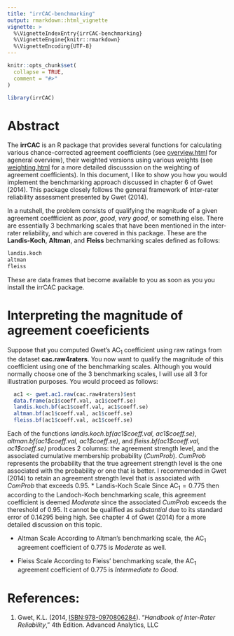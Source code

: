 ---
title: "irrCAC-benchmarking"
output: rmarkdown::html_vignette
vignette: >
  %\VignetteIndexEntry{irrCAC-benchmarking}
  %\VignetteEngine{knitr::rmarkdown}
  %\VignetteEncoding{UTF-8}
---

```{r, include = FALSE}
knitr::opts_chunk$set(
  collapse = TRUE,
  comment = "#>"
)
```

```{r setup}
library(irrCAC)
```

# Abstract

The **irrCAC** is an R package that provides several functions for calculating various chance-corrected agreement coefficients (see [overview.html](overview.html) for ageneral overview), their weighted versions using various weights (see [weighting.html](weighting.html) for a more detailed discusssion on the weighting of agreement coefficients). In this document, I like to show you how you would implement the benchmarking approach discussed in chapter 6 of Gwet (2014). This package closely follows the general framework of inter-rater reliability assessment presented by Gwet (2014).

In a nutshell, the problem consists of qualifying the magnitude of a given agreement coeffficient as *poor*, *good*, *very good*, or something else.  There are essentially 3 bechmarking scales that have been mentioned in the inter-rater reliability, and which are covered in this package. These are the **Landis-Koch**, **Altman**, and **Fleiss** bechmarking scales defined as follows:
```{r}
landis.koch
altman
fleiss
```
These are data frames that become available to you as soon as you you install the irrCAC package.  

#
# Interpreting the magnitude of agreement coeeficients

Suppose that you computed Gwet's $\mbox{AC}_1$ coefficient using raw ratings from the dataset **cac.raw4raters**. You now want to qualify the magnitude of this coefficient using one of the benchmarking scales. Although you would normally choose one of the 3 benchmarking scales, I will use all 3 for illustration purposes.  You would proceed as follows:
```{r}
  ac1 <- gwet.ac1.raw(cac.raw4raters)$est
  data.frame(ac1$coeff.val, ac1$coeff.se)
  landis.koch.bf(ac1$coeff.val, ac1$coeff.se)
  altman.bf(ac1$coeff.val, ac1$coeff.se)
  fleiss.bf(ac1$coeff.val, ac1$coeff.se)
```
Each of the functions *landis.koch.bf(ac1\$coeff.val, ac1\$coeff.se)*, *altman.bf(ac1\$coeff.val, ac1\$coeff.se)*, and *fleiss.bf(ac1\$coeff.val, ac1\$coeff.se)* produces 2 columns: the agreement strength level, and the associated cumulative membership probability (*CumProb*). *CumProb* represents the probability that the true agreement strength level is the one associated with the probability or one that is better. I recommended in Gwet (2014) to retain an agreement strength level that is associated with *ComProb* that exceeds 0.95. 
* Landis-Koch Scale
  Since $\mbox{AC}_1=0.775$ then according to the Landoch-Koch benchmarking scale, this 
  agreement coefficient is deemed *Moderate* since the associated *CumProb* exceeds the 
  thereshold of 0.95. It cannot be qualified as *substantial* due to its standard error 
  of 0.14295 being high. See chapter 4 of Gwet (2014) for a more detailed discussion on this topic. 
  
* Altman Scale
  According to Altman's benchmarking scale, the $\mbox{AC}_1$ agreement coefficient of 0.775 is
  *Moderate* as well. 
  
* Fleiss Scale
  According to Fleiss' benchmarking scale, the $\mbox{AC}_1$ agreement coefficient of 0.775 is
  *Intermediate to Good*. 

#
# References:
1. Gwet, K.L. (2014, [ISBN:978-0970806284](https://www.amazon.com/Handbook-Inter-Rater-Reliability-Definitive-Measuring/dp/0970806280/)). "*Handbook of Inter-Rater Reliability*," 4th Edition. Advanced Analytics, LLC